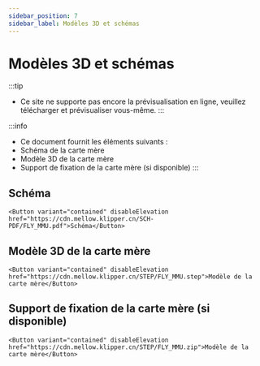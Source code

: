 ```yaml
---
sidebar_position: 7
sidebar_label: Modèles 3D et schémas
---
```




# Modèles 3D et schémas


:::tip
* Ce site ne supporte pas encore la prévisualisation en ligne, veuillez télécharger et prévisualiser vous-même.
:::

:::info
* Ce document fournit les éléments suivants :
* Schéma de la carte mère
* Modèle 3D de la carte mère
* Support de fixation de la carte mère (si disponible)
:::

## Schéma

    <Button variant="contained" disableElevation href="https://cdn.mellow.klipper.cn/SCH-PDF/FLY_MMU.pdf">Schéma</Button>


## Modèle 3D de la carte mère

    <Button variant="contained" disableElevation href="https://cdn.mellow.klipper.cn/STEP/FLY_MMU.step">Modèle de la carte mère</Button>


## Support de fixation de la carte mère (si disponible)

    <Button variant="contained" disableElevation href="https://cdn.mellow.klipper.cn/STEP/FLY_MMU.zip">Modèle de la carte mère</Button>